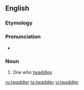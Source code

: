 ==English==

===Etymology===
{{suffix|en|twaddle|er}}

===Pronunciation===
* {{audio|en-us-twaddler.ogg|Audio (US)|lang=en}}

===Noun===
{{en-noun}}

# One who [[twaddle]]s.

[[ru:twaddler]]
[[ta:twaddler]]
[[vi:twaddler]]